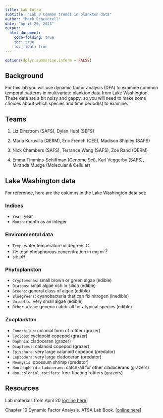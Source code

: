 ```yaml
---
title: Lab Intro
subtitle: "Lab 3 Common trends in plankton data"
author: "Mark Scheuerell"
date: "April 20, 2023"
output: 
  html_document:
    code-folding: true
    toc: true
    toc_float: true
---
```


```r
options(dplyr.summarise.inform = FALSE)
```

## Background

For this lab you will use dynamic factor analysis (DFA) to examine common temporal patterns in multivariate plankton data from Lake Washington. These data are a bit noisy and gappy, so you will need to make some choices about which species and time period(s) to examine.


## Teams

1) Liz Elmstrom (SAFS), Dylan Hubl (SEFS) 

2) Maria Kuruvilla (QERM), Eric French (CEE), Madison Shipley (SAFS)

3) Nick Chambers (SAFS), Terrance Wang (SAFS), Zoe Rand (QERM)

4) Emma Timmins-Schiffman (Genome Sci), Karl Veggerby (SAFS), Miranda Mudge (Molecular & Cellular)


## Lake Washington data

For reference, here are the columns in the Lake Washington data set:

### Indices

* `Year`: year  
* `Month`: month as an integer  

### Environmental data

* `Temp`: water temperature in degrees C  
* `TP`: total phosphorous concentration in mg m<sup>-3</sup>  
* `pH`: pH. 

### Phytoplankton

* `Cryptomonas`: small brown or green algae (edible)  
* `Diatoms`: small algae rich in silica (edible)  
* `Greens`: general class of algae (edible)  
* `Bluegreens`: cyanobacteria that can fix nitrogen (inedible)  
* `Unicells`: very small algae (edible)  
* `Other.algae`: generic catch-all for atypical species (edible)  

### Zooplankton

* `Conochilus`: colonial form of rotifer (grazer)  
* `Cyclops`: cyclopoid copepod (grazer)  
* `Daphnia`: cladoceran (grazer)  
* `Diaptomus`: calanoid copepod (grazer)  
* `Epischura`: very large calanoid copepod (predator)  
* `Leptodora`: very large cladoceran (predator)  
* `Neomysis`: opossum shrimp (predator)  
* `Non.daphnid.cladocerans`: catch-all for other cladocerans (grazers)
* `Non.colonial.rotifers`: free-floating rotifers (grazers)


## Resources

Lab materials from April 20 [[online here](https://atsa-es.github.io/atsa/Labs/Week%204/intro-to-dfa.html)]

Chapter 10 Dynamic Factor Analysis. ATSA Lab Book. [[online here](https://atsa-es.github.io/atsa-labs/sec-dfa.html)]


